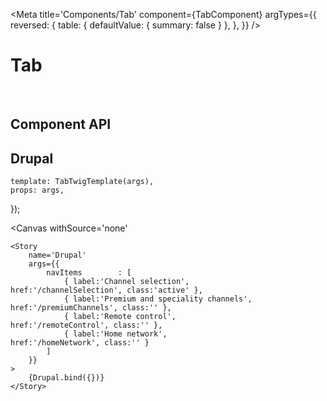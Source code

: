 


<Meta 
    title='Components/Tab' 
    component={TabComponent}
    argTypes={{
        reversed: {
            table: { defaultValue: { summary: false } },
        },
    }}
/>


# Tab

<br/>



## Component API

<Props of={TabComponent} />




## Drupal

    template: TabTwigTemplate(args),
    props: args,
});

<Canvas
    withSource='none'
>
    <Story 
        name='Drupal'
        args={{ 
            navItems        : [
                { label:'Channel selection',                href:'/channelSelection', class:'active' },
                { label:'Premium and speciality channels',  href:'/premiumChannels', class:'' },
                { label:'Remote control',                   href:'/remoteControl', class:'' },
                { label:'Home network',                     href:'/homeNetwork', class:'' }
            ]
        }}
    >
        {Drupal.bind({})}
    </Story>
</Canvas>